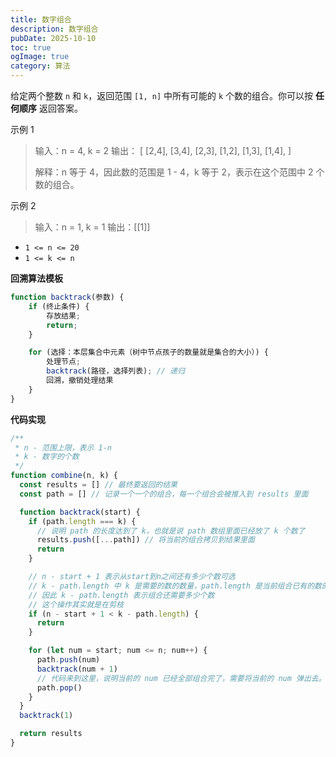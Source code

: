 ```yaml
---
title: 数字组合
description: 数字组合
pubDate: 2025-10-10
toc: true
ogImage: true
category: 算法
---
```


给定两个整数 `n` 和 `k`，返回范围 `[1, n]` 中所有可能的 `k` 个数的组合。你可以按 **任何顺序** 返回答案。

示例 1

> 输入：n = 4, k = 2
> 输出：
> [
> [2,4],
> [3,4],
> [2,3],
> [1,2],
> [1,3],
> [1,4],
> ]
>
> 解释：n 等于 4，因此数的范围是 1 - 4，k 等于 2，表示在这个范围中 2 个数的组合。

示例 2

> 输入：n = 1, k = 1
> 输出：[[1]]

- `1 <= n <= 20`
- `1 <= k <= n`

**回溯算法模板**

```js
function backtrack(参数) {
    if (终止条件) {
        存放结果;
        return;
    }

    for (选择：本层集合中元素（树中节点孩子的数量就是集合的大小）) {
        处理节点;
        backtrack(路径，选择列表); // 递归
        回溯，撤销处理结果
    }
}
```

**代码实现**

```js
/**
 * n - 范围上限，表示 1-n
 * k - 数字的个数
 */
function combine(n, k) {
  const results = [] // 最终要返回的结果
  const path = [] // 记录一个一个的组合，每一个组合会被推入到 results 里面

  function backtrack(start) {
    if (path.length === k) {
      // 说明 path 的长度达到了 k，也就是说 path 数组里面已经放了 k 个数了
      results.push([...path]) // 将当前的组合拷贝到结果里面
      return
    }

    // n - start + 1 表示从start到n之间还有多少个数可选
    // k - path.length 中 k 是需要的数的数量，path.length 是当前组合已有的数的数量
    // 因此 k - path.length 表示组合还需要多少个数
    // 这个操作其实就是在剪枝
    if (n - start + 1 < k - path.length) {
      return
    }

    for (let num = start; num <= n; num++) {
      path.push(num)
      backtrack(num + 1)
      // 代码来到这里，说明当前的 num 已经全部组合完了，需要将当前的 num 弹出去。
      path.pop()
    }
  }
  backtrack(1)

  return results
}
```
